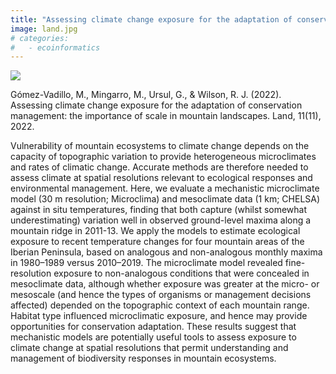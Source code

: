 ```yaml
---
title: "Assessing climate change exposure for the adaptation of conservation management: the importance of scale in mountain landscapes"
image: land.jpg
# categories: 
#   - ecoinformatics
---
```


![](land.jpg)

Gómez-Vadillo, M., Mingarro, M., Ursul, G., & Wilson, R. J. (2022). Assessing climate change exposure for the adaptation of conservation management: the importance of scale in mountain landscapes. Land, 11(11), 2022.

Vulnerability of mountain ecosystems to climate change depends on the capacity of topographic variation to provide heterogeneous microclimates and rates of climatic change. Accurate methods are therefore needed to assess climate at spatial resolutions relevant to ecological responses and environmental management. Here, we evaluate a mechanistic microclimate model (30 m resolution; Microclima) and mesoclimate data (1 km; CHELSA) against in situ temperatures, finding that both capture (whilst somewhat underestimating) variation well in observed ground-level maxima along a mountain ridge in 2011-13. We apply the models to estimate ecological exposure to recent temperature changes for four mountain areas of the Iberian Peninsula, based on analogous and non-analogous monthly maxima in 1980–1989 versus 2010–2019. The microclimate model revealed fine-resolution exposure to non-analogous conditions that were concealed in mesoclimate data, although whether exposure was greater at the micro- or mesoscale (and hence the types of organisms or management decisions affected) depended on the topographic context of each mountain range. Habitat type influenced microclimatic exposure, and hence may provide opportunities for conservation adaptation. These results suggest that mechanistic models are potentially useful tools to assess exposure to climate change at spatial resolutions that permit understanding and management of biodiversity responses in mountain ecosystems.